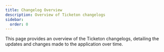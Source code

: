 ```yaml
---
title: Changelog Overview
description: Overview of Ticketon changelogs
sidebar:
  order: 0
---
```



This page provides an overview of the Ticketon changelogs, detailing the updates and changes made to the application over time.

<LinkCard title="2025" href="/changelogs/2025" />
